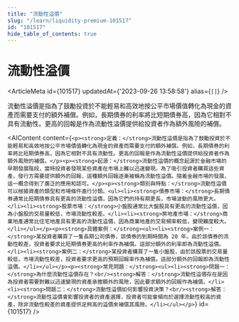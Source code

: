 ```yaml
---
title: "流動性溢價"
slug: "/learn/liquidity-premium-101517"
id: "101517"
hide_table_of_contents: true
---
```



# 流動性溢價

<ArticleMeta id={101517} updatedAt={'2023-09-26 13:58:58'} alias={`[]`} />
<div className='border-solid border-b border-t-0 my-4 border-[var(--ifm-color-gray-300)]' />

流動性溢價是指為了鼓勵投資於不能輕易和高效地按公平市場價值轉化為現金的資產而需要支付的額外補償。例如，長期債券的利率將比短期債券高，因為它相對不具有流動性。更高的回報是作為流動性溢價提供給投資者作為額外風險的補償。

<AIContent content={`<p><strong>定義：</strong>流動性溢價是指為了鼓勵投資於不能輕易和高效地按公平市場價值轉化為現金的資產而需要支付的額外補償。例如，長期債券的利率將比短期債券高，因為它相對不具有流動性。更高的回報是作為流動性溢價提供給投資者作為額外風險的補償。</p><p><strong>起源：</strong>流動性溢價的概念起源於金融市場的早期發展階段，當時投資者發現某些資產在市場上難以迅速變現。為了吸引投資者購買這些資產，發行方需要提供額外的回報，這種額外回報逐漸被稱為流動性溢價。隨着金融市場的發展，這一概念得到了廣泛的應用和認可。</p><p><strong>類別與特點：</strong>流動性溢價可以根據資產的類型和市場條件進行分類。<ul><li><strong>債券市場：</strong>長期債券通常比短期債券具有更高的流動性溢價，因為它們的持有期更長，市場波動的風險更大。</li><li><strong>股票市場：</strong>小盤股通常比大盤股具有更高的流動性溢價，因為小盤股的交易量較低，市場流動性較差。</li><li><strong>房地產市場：</strong>商業地產通常比住宅地產具有更高的流動性溢價，因為商業地產的交易頻率較低，變現難度較大。</li></ul></p><p><strong>具體案例：</strong><ul><li><strong>案例一：</strong>某投資者購買了一隻長期公司債券，該債券的到期時間為 20 年。由於該債券的流動性較差，投資者要求比短期債券更高的利率作為補償。這部分額外的利率即為流動性溢價。</li><li><strong>案例二：</strong>某投資者購買了一隻小盤股，由於該股票的交易量較低，市場流動性較差，投資者要求更高的預期回報率作為補償。這部分額外的回報即為流動性溢價。</li></ul></p><p><strong>常見問題：</strong><ul><li><strong>問題一：</strong>為什麼流動性溢價存在？<br/><strong>解答：</strong>流動性溢價存在是因為投資者需要對難以迅速變現的資產承擔額外的風險，因此要求額外的回報作為補償。</li><li><strong>問題二：</strong>流動性溢價如何影響投資決策？<br/><strong>解答：</strong>流動性溢價會影響投資者的資產選擇，投資者可能會傾向於選擇流動性較高的資產，除非流動性較差的資產提供足夠高的溢價來補償其風險。</li></ul></p>`} id={101517} />
